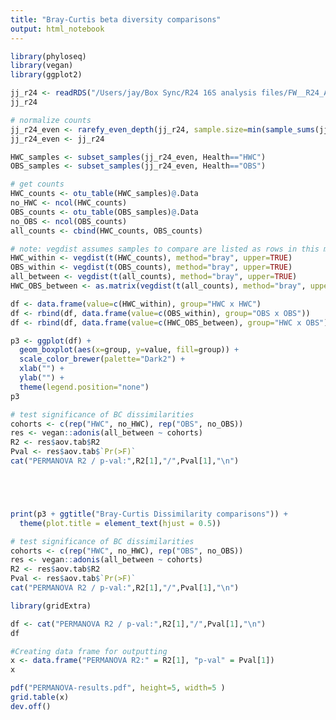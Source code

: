 ```yaml
---
title: "Bray-Curtis beta diversity comparisons"
output: html_notebook
---
```


```r
library(phyloseq)
library(vegan)
library(ggplot2)
```

```r
jj_r24 <- readRDS("/Users/jay/Box Sync/R24 16S analysis files/FW__R24_ASV_&_mapping_table/jj_r24_exp_v4tree_noOutliersV3_34T1Added.rds")
jj_r24
```

```r
# normalize counts
jj_r24_even <- rarefy_even_depth(jj_r24, sample.size=min(sample_sums(jj_r24)), rngseed=1001, trimOTUs=FALSE)
jj_r24_even <- jj_r24

HWC_samples <- subset_samples(jj_r24_even, Health=="HWC")
OBS_samples <- subset_samples(jj_r24_even, Health=="OBS")

# get counts
HWC_counts <- otu_table(HWC_samples)@.Data
no_HWC <- ncol(HWC_counts)
OBS_counts <- otu_table(OBS_samples)@.Data
no_OBS <- ncol(OBS_counts)
all_counts <- cbind(HWC_counts, OBS_counts)

# note: vegdist assumes samples to compare are listed as rows in this matrix
HWC_within <- vegdist(t(HWC_counts), method="bray", upper=TRUE)
OBS_within <- vegdist(t(OBS_counts), method="bray", upper=TRUE)
all_between <- vegdist(t(all_counts), method="bray", upper=TRUE)
HWC_OBS_between <- as.matrix(vegdist(t(all_counts), method="bray", upper=TRUE))[1:no_HWC,(no_HWC+1):(no_HWC+no_OBS)]

df <- data.frame(value=c(HWC_within), group="HWC x HWC")
df <- rbind(df, data.frame(value=c(OBS_within), group="OBS x OBS"))
df <- rbind(df, data.frame(value=c(HWC_OBS_between), group="HWC x OBS"))

p3 <- ggplot(df) +
  geom_boxplot(aes(x=group, y=value, fill=group)) +
  scale_color_brewer(palette="Dark2") +
  xlab("") +
  ylab("") +
  theme(legend.position="none")
p3

# test significance of BC dissimilarities
cohorts <- c(rep("HWC", no_HWC), rep("OBS", no_OBS))
res <- vegan::adonis(all_between ~ cohorts)
R2 <- res$aov.tab$R2
Pval <- res$aov.tab$`Pr(>F)`
cat("PERMANOVA R2 / p-val:",R2[1],"/",Pval[1],"\n")






```

```r
print(p3 + ggtitle("Bray-Curtis Dissimilarity comparisons")) +
  theme(plot.title = element_text(hjust = 0.5))
```


```r
# test significance of BC dissimilarities
cohorts <- c(rep("HWC", no_HWC), rep("OBS", no_OBS))
res <- vegan::adonis(all_between ~ cohorts)
R2 <- res$aov.tab$R2
Pval <- res$aov.tab$`Pr(>F)`
cat("PERMANOVA R2 / p-val:",R2[1],"/",Pval[1],"\n")
```

```r
library(gridExtra)
```

```r
df <- cat("PERMANOVA R2 / p-val:",R2[1],"/",Pval[1],"\n")
df
```

```r
#Creating data frame for outputting
x <- data.frame("PERMANOVA R2:" = R2[1], "p-val" = Pval[1])
x
```


```r
pdf("PERMANOVA-results.pdf", height=5, width=5 )
grid.table(x)
dev.off()
```